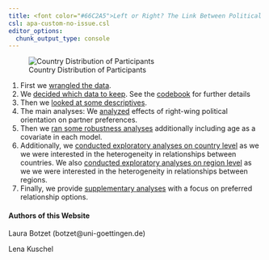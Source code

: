 ```yaml
---
title: <font color="#66C2A5">Left or Right? The Link Between Political Orientation and Partner Preferences in an International Sample of Single Women</font>
csl: apa-custom-no-issue.csl
editor_options: 
  chunk_output_type: console
---
```


<div class="row">


<div class="col-md-6 col-md-offset-1">
![Country Distribution of Participants](map_country_distribution.jpg)
</div>

<div class="col-md-5">


1. First we [wrangled the data](01_datawrangling.html).
2. We [decided which data to keep](02_exclusion.html). See the [codebook](03_codebook.html) for further details
3. Then we [looked at some descriptives](04_descriptives.html).
4. The main analyses: We [analyzed](05_analyses.html) effects of right-wing political orientation on partner preferences.
5. Then we [ran some robustness analyses](06_robustness_analyses.html) additionally including age as a covariate in each model.
6. Additionally, we [conducted exploratory analyses on country level](09_analyses_exploratory.html) as we we were interested in the heterogeneity in relationships between countries. We also [conducted exploratory analyses on region level](10_analyses_exploratory_regions.html) as we we were interested in the heterogeneity in relationships between regions.
7. Finally, we provide [supplementary analyses](12_supplement.html) with a focus on preferred relationship options.



</div>

</div>




</div>

#### Authors of this Website

Laura Botzet (botzet@uni-goettingen.de)

Lena Kuschel


